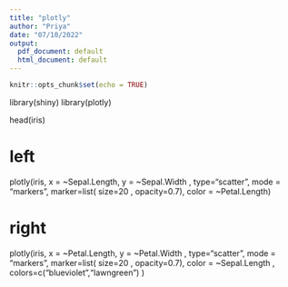 ---
title: "plotly"
author: "Priya"
date: "07/10/2022"
output:
  pdf_document: default
  html_document: default
---

```{r setup, include=FALSE}
knitr::opts_chunk$set(echo = TRUE)
```


library(shiny)
library(plotly)

head(iris)

# left
plotly(iris, x = ~Sepal.Length, y = ~Sepal.Width , type="scatter", mode = "markers", 
        marker=list( size=20 , opacity=0.7), color = ~Petal.Length)
 
# right
plotly(iris, x = ~Petal.Length, y = ~Petal.Width , type="scatter", mode = "markers", 
        marker=list( size=20 , opacity=0.7), color = ~Sepal.Length , 
        colors=c("blueviolet","lawngreen") )